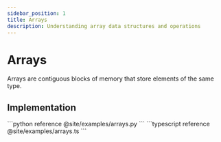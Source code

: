 ```yaml
---
sidebar_position: 1
title: Arrays
description: Understanding array data structures and operations
---
```



# Arrays

Arrays are contiguous blocks of memory that store elements of the same type.

## Implementation

<Tabs>
  <TabItem value="py" label="Python">
    ```python reference
    @site/examples/arrays.py
    ```
  </TabItem>
  <TabItem value="ts" label="TypeScript">
    ```typescript reference
    @site/examples/arrays.ts
    ```
  </TabItem>
</Tabs> 
